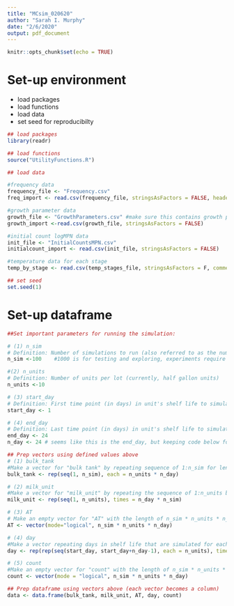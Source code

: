 ```yaml
---
title: "MCsim_020620"
author: "Sarah I. Murphy"
date: "2/6/2020"
output: pdf_document
---
```


```r
knitr::opts_chunk$set(echo = TRUE)
```

# Set-up environment
* load packages
* load functions
* load data
* set seed for reproducibilty
```r
## load packages
library(readr)

## load functions
source("UtilityFunctions.R")

## load data

#frequency data
frequency_file <- "Frequency.csv"
freq_import <- read.csv(frequency_file, stringsAsFactors = FALSE, header = TRUE)

#growth parameter data
growth_file <- "GrowthParameters.csv" #make sure this contains growth parameters & growth model name
growth_import <-read.csv(growth_file, stringsAsFactors = FALSE)

#initial count logMPN data
init_file <- "InitialCountsMPN.csv"
initialcount_import <- read.csv(init_file, stringsAsFactors = FALSE)

#temperature data for each stage
temp_by_stage <- read.csv(temp_stages_file, stringsAsFactors = F, comment.char = "#")

## set seed
set.seed(1)
```

# Set-up dataframe
```r
##Set important parameters for running the simulation:

# (1) n_sim
# Definition: Number of simulations to run (also referred to as the number of bulk tanks in earlier code; i.e., 1 simulation unit = 1 bulk tank of milk)
n_sim <-100    #1000 is for testing and exploring, experiments require at least 10k

#(2) n_units 
# Definition: Number of units per lot (currently, half gallon units) 
n_units <-10

# (3) start_day 
# Definition: First time point (in days) in unit's shelf life to simulate
start_day <- 1 

# (4) end_day 
# Definition: Last time point (in days) in unit's shelf life to simulate
end_day <- 24 
n_day <- 24 # seems like this is the end_day, but keeping code below for now in case my interpretation is wrong

## Prep vectors using defined values above
# (1) bulk_tank
#Make a vector for "bulk tank" by repeating sequence of 1:n_sim for length of n_units * n_day
bulk_tank <- rep(seq(1, n_sim), each = n_units * n_day)

# (2) milk_unit
#Make a vector for "milk_unit" by repeating the sequence of 1:n_units by n_day * n_sim
milk_unit <- rep(seq(1, n_units), times = n_day * n_sim) 

# (3) AT
# Make an empty vector for "AT" with the length of n_sim * n_units * n_day
AT <- vector(mode="logical", n_sim * n_units * n_day) 

# (4) day
#Make a vector repeating days in shelf life that are simulated for each simulation run (i.e., each bulk tank) 
day <- rep(rep(seq(start_day, start_day+n_day-1), each = n_units), times = n_sim) 

# (5) count
#Make an empty vector for "count" with the length of n_sim * n_units * n_day
count <- vector(mode = "logical", n_sim * n_units * n_day) 

## Prep dataframe using vectors above (each vector becomes a column)
data <- data.frame(bulk_tank, milk_unit, AT, day, count)
```

